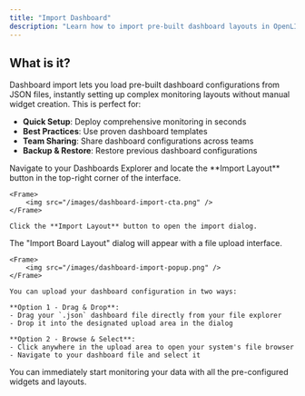 ```yaml
---
title: "Import Dashboard"
description: "Learn how to import pre-built dashboard layouts in OpenLIT to quickly set up comprehensive monitoring views for your AI applications."
---
```


## What is it?

Dashboard import lets you load pre-built dashboard configurations from JSON files, instantly setting up complex monitoring layouts without manual widget creation. This is perfect for:

- **Quick Setup**: Deploy comprehensive monitoring in seconds
- **Best Practices**: Use proven dashboard templates 
- **Team Sharing**: Share dashboard configurations across teams
- **Backup & Restore**: Restore previous dashboard configurations

<Steps titleSize="h4">
  <Step title="Access Import">
    Navigate to your Dashboards Explorer and locate the **Import Layout** button in the top-right corner of the interface.

    <Frame>
        <img src="/images/dashboard-import-cta.png" />
    </Frame>

    Click the **Import Layout** button to open the import dialog.
  </Step>

  <Step title="Upload your dashboard JSON">
    The "Import Board Layout" dialog will appear with a file upload interface.

    <Frame>
        <img src="/images/dashboard-import-popup.png" />
    </Frame>

    You can upload your dashboard configuration in two ways:

    **Option 1 - Drag & Drop**: 
    - Drag your `.json` dashboard file directly from your file explorer
    - Drop it into the designated upload area in the dialog

    **Option 2 - Browse & Select**: 
    - Click anywhere in the upload area to open your system's file browser
    - Navigate to your dashboard file and select it
  </Step>
  <Step title="Your imported dashboard is now ready">
    You can immediately start monitoring your data with all the pre-configured widgets and layouts.
  </Step>
</Steps>
